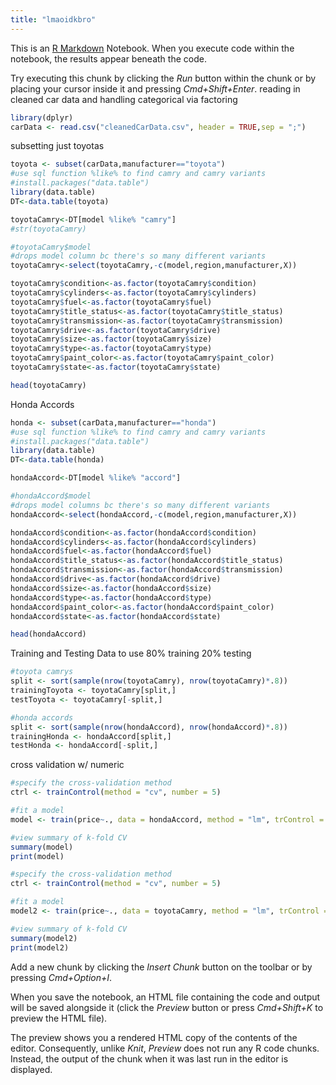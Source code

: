 ```yaml
---
title: "lmaoidkbro"
---
```


This is an [R Markdown](http://rmarkdown.rstudio.com) Notebook. When you execute code within the notebook, the results appear beneath the code. 

Try executing this chunk by clicking the *Run* button within the chunk or by placing your cursor inside it and pressing *Cmd+Shift+Enter*. 
reading in cleaned car data and handling categorical via factoring
```r
library(dplyr)
carData <- read.csv("cleanedCarData.csv", header = TRUE,sep = ";")
```

subsetting just toyotas
```r
toyota <- subset(carData,manufacturer=="toyota")
#use sql function %like% to find camry and camry variants
#install.packages("data.table")
library(data.table)
DT<-data.table(toyota)

toyotaCamry<-DT[model %like% "camry"]
#str(toyotaCamry)

#toyotaCamry$model
#drops model column bc there's so many different variants 
toyotaCamry<-select(toyotaCamry,-c(model,region,manufacturer,X))

toyotaCamry$condition<-as.factor(toyotaCamry$condition)
toyotaCamry$cylinders<-as.factor(toyotaCamry$cylinders)
toyotaCamry$fuel<-as.factor(toyotaCamry$fuel)
toyotaCamry$title_status<-as.factor(toyotaCamry$title_status)
toyotaCamry$transmission<-as.factor(toyotaCamry$transmission)
toyotaCamry$drive<-as.factor(toyotaCamry$drive)
toyotaCamry$size<-as.factor(toyotaCamry$size)
toyotaCamry$type<-as.factor(toyotaCamry$type)
toyotaCamry$paint_color<-as.factor(toyotaCamry$paint_color)
toyotaCamry$state<-as.factor(toyotaCamry$state)

head(toyotaCamry)
```
Honda Accords
```r
honda <- subset(carData,manufacturer=="honda")
#use sql function %like% to find camry and camry variants
#install.packages("data.table")
library(data.table)
DT<-data.table(honda)

hondaAccord<-DT[model %like% "accord"]

#hondaAccord$model
#drops model columns bc there's so many different variants
hondaAccord<-select(hondaAccord,-c(model,region,manufacturer,X))

hondaAccord$condition<-as.factor(hondaAccord$condition)
hondaAccord$cylinders<-as.factor(hondaAccord$cylinders)
hondaAccord$fuel<-as.factor(hondaAccord$fuel)
hondaAccord$title_status<-as.factor(hondaAccord$title_status)
hondaAccord$transmission<-as.factor(hondaAccord$transmission)
hondaAccord$drive<-as.factor(hondaAccord$drive)
hondaAccord$size<-as.factor(hondaAccord$size)
hondaAccord$type<-as.factor(hondaAccord$type)
hondaAccord$paint_color<-as.factor(hondaAccord$paint_color)
hondaAccord$state<-as.factor(hondaAccord$state)

head(hondaAccord)
```


Training and Testing Data to use 80% training 20% testing
```r
#toyota camrys
split <- sort(sample(nrow(toyotaCamry), nrow(toyotaCamry)*.8))
trainingToyota <- toyotaCamry[split,]
testToyota <- toyotaCamry[-split,]

#honda accords
split <- sort(sample(nrow(hondaAccord), nrow(hondaAccord)*.8))
trainingHonda <- hondaAccord[split,]
testHonda <- hondaAccord[-split,]
```

cross validation w/ numeric
```r
#specify the cross-validation method
ctrl <- trainControl(method = "cv", number = 5)

#fit a model
model <- train(price~., data = hondaAccord, method = "lm", trControl = ctrl)

#view summary of k-fold CV  
summary(model)
print(model)
```

```r
#specify the cross-validation method
ctrl <- trainControl(method = "cv", number = 5)

#fit a model
model2 <- train(price~., data = toyotaCamry, method = "lm", trControl = ctrl)

#view summary of k-fold CV  
summary(model2)
print(model2)
```

Add a new chunk by clicking the *Insert Chunk* button on the toolbar or by pressing *Cmd+Option+I*.

When you save the notebook, an HTML file containing the code and output will be saved alongside it (click the *Preview* button or press *Cmd+Shift+K* to preview the HTML file). 

The preview shows you a rendered HTML copy of the contents of the editor. Consequently, unlike *Knit*, *Preview* does not run any R code chunks. Instead, the output of the chunk when it was last run in the editor is displayed.

